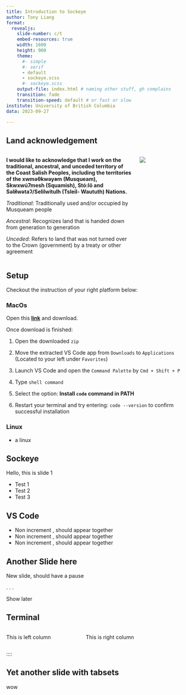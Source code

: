 ```yaml
---
title: Introduction to Sockeye
author: Tony Liang
format: 
  revealjs:
    slide-number: c/t
    embed-resources: true
    width: 1600
    height: 900
    theme:
      #- simple
      #- serif 
      - default
      - sockeye.scss
      #- sockeye.scss
    output-file: index.html # naming other stuff, gh complains
    transition: fade
    transition-speed: default # or fast or slow
institute: University of British Columbia
data: 2023-09-27

---
```


## Land acknowledgement

<!----------------------------Two column section------------------------------------>
:::: {.columns}

::: {.column width="70%"}
**I would like to acknowledge that I work on the traditional, ancestral, and unceded territory of the Coast Salish Peoples, including the territories of the xwməθkwəy̓əm (Musqueam), Skwxwú7mesh (Squamish), Stó:lō and Səl̓ílwətaʔ/Selilwitulh (Tsleil- Waututh) Nations.**

*Traditional*: Traditionally used and/or occupied by Musqueam people

*Ancestral*: Recognizes land that is handed down from generation to generation

*Unceded*: Refers to land that was not turned over to the Crown (government) by a treaty or other agreement

:::

::: {.column width="30%"}

![](materials/img/land_acknowledgement.gif)

:::

::::


## Setup

Checkout the instruction of your right platform below:

<!------------------------- Panel Tab for setup-------------------------------->
::::: {.panel-tabset}

### MacOs

Open this **[link](https://code.visualstudio.com/sha/download?build=stable&os=darwin-universal)** and download.

Once download is finished: 

1. Open the downloaded `zip`

2. Move the extracted VS Code app from `Downloads` to `Applications` (Located to your left under `Favorites`)

3. Launch VS Code and open the `Command Palette` by `Cmd + Shift + P`

4. Type `shell command`

5. Select the option: **Install `code` command in PATH**

6. Restart your terminal and try entering: `code --version` to confirm successful installation


### Linux

- a linux

:::::


## Sockeye

Hello, this is slide 1

<!--- Incremental list --->
::: {.incremental}

- Test 1
- Test 2
- Test 3

:::


## VS Code

::: {.nonincremental}

- Non increment , should appear together
- Non increment , should appear together
- Non increment , should appear together

:::

## Another Slide here

New slide, should have a pause 

<!---
space matters here ". . ."
means to show thing later after this
--->

. . . 

Show later

## Terminal

:::: {.columns}

::: {.column width="40%"}

This is left column

:::

::: {.column width="60%"}
This is right column
:::

::::

::::

## Yet another slide with tabsets

wow

